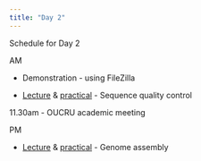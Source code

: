 ```yaml
---
title: "Day 2"
---
```


Schedule for Day 2

AM

* Demonstration - using FileZilla

* [Lecture](20190206-sequenceqc.pdf) & [practical](sequenceqc-practical.html) - Sequence quality control

11.30am - OUCRU academic meeting

PM

* [Lecture](20190111_genomeassembly.pdf) & [practical](assembly-practical.html) - Genome assembly
